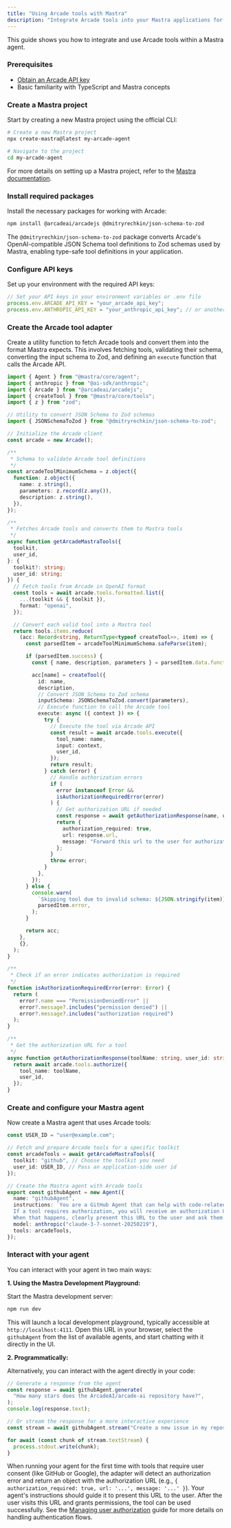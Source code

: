 ```yaml
---
title: "Using Arcade tools with Mastra"
description: "Integrate Arcade tools into your Mastra applications for basic use cases."
---
```



This guide shows you how to integrate and use Arcade tools within a Mastra agent.

<Steps>

### Prerequisites

- [Obtain an Arcade API key](/home/api-keys)
- Basic familiarity with TypeScript and Mastra concepts

### Create a Mastra project

Start by creating a new Mastra project using the official CLI:

```bash
# Create a new Mastra project
npx create-mastra@latest my-arcade-agent

# Navigate to the project
cd my-arcade-agent
```

For more details on setting up a Mastra project, refer to the [Mastra documentation](https://mastra.ai/docs/getting-started/installation).

### Install required packages

Install the necessary packages for working with Arcade:

```bash
npm install @arcadeai/arcadejs @dmitryrechkin/json-schema-to-zod
```

<Callout type="info">The `@dmitryrechkin/json-schema-to-zod` package converts Arcade's OpenAI-compatible JSON Schema tool definitions to Zod schemas used by Mastra, enabling type-safe tool definitions in your application.</Callout>

### Configure API keys

Set up your environment with the required API keys:

```typescript
// Set your API keys in your environment variables or .env file
process.env.ARCADE_API_KEY = "your_arcade_api_key";
process.env.ANTHROPIC_API_KEY = "your_anthropic_api_key"; // or another supported model provider
```

### Create the Arcade tool adapter

Create a utility function to fetch Arcade tools and convert them into the format Mastra expects. This involves fetching tools, validating their schema, converting the input schema to Zod, and defining an `execute` function that calls the Arcade API.

```typescript
import { Agent } from "@mastra/core/agent";
import { anthropic } from "@ai-sdk/anthropic";
import { Arcade } from "@arcadeai/arcadejs";
import { createTool } from "@mastra/core/tools";
import { z } from "zod";

// Utility to convert JSON Schema to Zod schemas
import { JSONSchemaToZod } from "@dmitryrechkin/json-schema-to-zod";

// Initialize the Arcade client
const arcade = new Arcade();

/**
 * Schema to validate Arcade tool definitions
 */
const arcadeToolMinimumSchema = z.object({
  function: z.object({
    name: z.string(),
    parameters: z.record(z.any()),
    description: z.string(),
  }),
});

/**
 * Fetches Arcade tools and converts them to Mastra tools
 */
async function getArcadeMastraTools({
  toolkit,
  user_id,
}: {
  toolkit?: string;
  user_id: string;
}) {
  // Fetch tools from Arcade in OpenAI format
  const tools = await arcade.tools.formatted.list({
    ...(toolkit && { toolkit }),
    format: "openai",
  });

  // Convert each valid tool into a Mastra tool
  return tools.items.reduce(
    (acc: Record<string, ReturnType<typeof createTool>>, item) => {
      const parsedItem = arcadeToolMinimumSchema.safeParse(item);

      if (parsedItem.success) {
        const { name, description, parameters } = parsedItem.data.function;

        acc[name] = createTool({
          id: name,
          description,
          // Convert JSON Schema to Zod schema
          inputSchema: JSONSchemaToZod.convert(parameters),
          // Execute function to call the Arcade tool
          execute: async ({ context }) => {
            try {
              // Execute the tool via Arcade API
              const result = await arcade.tools.execute({
                tool_name: name,
                input: context,
                user_id,
              });
              return result;
            } catch (error) {
              // Handle authorization errors
              if (
                error instanceof Error &&
                isAuthorizationRequiredError(error)
              ) {
                // Get authorization URL if needed
                const response = await getAuthorizationResponse(name, user_id);
                return {
                  authorization_required: true,
                  url: response.url,
                  message: "Forward this url to the user for authorization",
                };
              }
              throw error;
            }
          },
        });
      } else {
        console.warn(
          `Skipping tool due to invalid schema: ${JSON.stringify(item)}`,
          parsedItem.error,
        );
      }

      return acc;
    },
    {},
  );
}

/**
 * Check if an error indicates authorization is required
 */
function isAuthorizationRequiredError(error: Error) {
  return (
    error?.name === "PermissionDeniedError" ||
    error?.message?.includes("permission denied") ||
    error?.message?.includes("authorization required")
  );
}

/**
 * Get the authorization URL for a tool
 */
async function getAuthorizationResponse(toolName: string, user_id: string) {
  return await arcade.tools.authorize({
    tool_name: toolName,
    user_id,
  });
}
```

### Create and configure your Mastra agent

Now create a Mastra agent that uses Arcade tools:

```typescript
const USER_ID = "user@example.com";

// Fetch and prepare Arcade tools for a specific toolkit
const arcadeTools = await getArcadeMastraTools({
  toolkit: "github", // Choose the toolkit you need
  user_id: USER_ID, // Pass an application-side user id
});

// Create the Mastra agent with Arcade tools
export const githubAgent = new Agent({
  name: "githubAgent",
  instructions: `You are a GitHub Agent that can help with code-related tasks.
  If a tool requires authorization, you will receive an authorization URL.
  When that happens, clearly present this URL to the user and ask them to visit it to grant permissions.`,
  model: anthropic("claude-3-7-sonnet-20250219"),
  tools: arcadeTools,
});
```

### Interact with your agent

You can interact with your agent in two main ways:

**1. Using the Mastra Development Playground:**

Start the Mastra development server:

```bash
npm run dev
```

This will launch a local development playground, typically accessible at `http://localhost:4111`. Open this URL in your browser, select the `githubAgent` from the list of available agents, and start chatting with it directly in the UI.

**2. Programmatically:**

Alternatively, you can interact with the agent directly in your code:

```typescript
// Generate a response from the agent
const response = await githubAgent.generate(
  "How many stars does the ArcadeAI/arcade-ai repository have?",
);
console.log(response.text);

// Or stream the response for a more interactive experience
const stream = await githubAgent.stream("Create a new issue in my repository");

for await (const chunk of stream.textStream) {
  process.stdout.write(chunk);
}
```

</Steps>

<Callout type="warning" title="Initial Tool Authorization">When running your agent for the first time with tools that require user consent (like GitHub or Google), the adapter will detect an authorization error and return an object with the authorization URL (e.g., `{ authorization_required: true, url: '...', message: '...' }`). Your agent's instructions should guide it to present this URL to the user. After the user visits this URL and grants permissions, the tool can be used successfully. See the [Managing user authorization](./user-auth-interrupts) guide for more details on handling authentication flows.</Callout>
